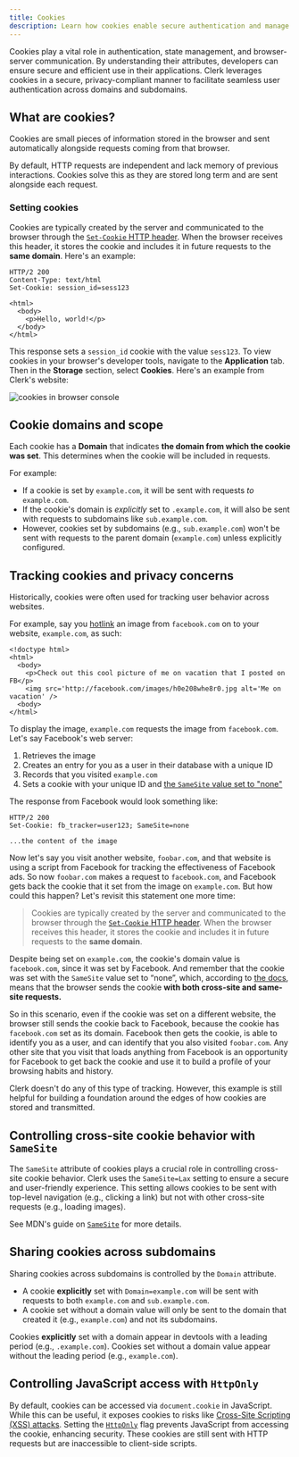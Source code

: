 ```yaml
---
title: Cookies
description: Learn how cookies enable secure authentication and manage browser-server interactions.
---
```


Cookies play a vital role in authentication, state management, and browser-server communication. By understanding their attributes, developers can ensure secure and efficient use in their applications. Clerk leverages cookies in a secure, privacy-compliant manner to facilitate seamless user authentication across domains and subdomains.

## What are cookies?

Cookies are small pieces of information stored in the browser and sent automatically alongside requests coming from that browser.

By default, HTTP requests are independent and lack memory of previous interactions. Cookies solve this as they are stored long term and are sent alongside each request.

### Setting cookies

Cookies are typically created by the server and communicated to the browser through the [`Set-Cookie` HTTP header](https://developer.mozilla.org/en-US/docs/Web/HTTP/Headers/Set-Cookie). When the browser receives this header, it stores the cookie and includes it in future requests to the **same domain**. Here's an example:

```http
HTTP/2 200
Content-Type: text/html
Set-Cookie: session_id=sess123

<html>
  <body>
    <p>Hello, world!</p>
  </body>
</html>
```

This response sets a `session_id` cookie with the value `sess123`. To view cookies in your browser's developer tools, navigate to the **Application** tab. Then in the **Storage** section, select **Cookies**. Here's an example from Clerk's website:

![cookies in browser console](/docs/images/how-clerk-works/devtools-cookies.png)

## Cookie domains and scope

Each cookie has a **Domain** that indicates **the domain from which the cookie was set**. This determines when the cookie will be included in requests.

For example:

- If a cookie is set by `example.com`, it will be sent with requests _to_ `example.com`.
- If the cookie's domain is _explicitly_ set to `.example.com`, it will also be sent with requests to subdomains like `sub.example.com`.
- However, cookies set by subdomains (e.g., `sub.example.com`) won't be sent with requests to the parent domain (`example.com`) unless explicitly configured.

## Tracking cookies and privacy concerns

Historically, cookies were often used for tracking user behavior across websites.

For example, say you [hotlink](https://developer.mozilla.org/en-US/docs/Glossary/Hotlink) an image from `facebook.com` on to your website, `example.com`, as such:

```
<!doctype html>
<html>
  <body>
    <p>Check out this cool picture of me on vacation that I posted on FB</p>
    <img src='http://facebook.com/images/h0e208whe8r0.jpg alt='Me on vacation' />
  <body>
</html>
```

To display the image, `example.com` requests the image from `facebook.com`. Let's say Facebook's web server:

1. Retrieves the image
1. Creates an entry for you as a user in their database with a unique ID
1. Records that you visited `example.com`
1. Sets a cookie with your unique ID and [the `SameSite` value set to "none"](https://developer.mozilla.org/en-US/docs/Web/HTTP/Headers/Set-Cookie#samesitesamesite-value)

The response from Facebook would look something like:

```
HTTP/2 200
Set-Cookie: fb_tracker=user123; SameSite=none

...the content of the image
```

Now let's say you visit another website, `foobar.com`, and that website is using a script from Facebook for tracking the effectiveness of Facebook ads. So now `foobar.com` makes a request to `facebook.com`, and Facebook gets back the cookie that it set from the image on `example.com`. But how could this happen? Let's revisit this statement one more time:

> Cookies are typically created by the server and communicated to the browser through the [`Set-Cookie` HTTP header](https://developer.mozilla.org/en-US/docs/Web/HTTP/Headers/Set-Cookie). When the browser receives this header, it stores the cookie and includes it in future requests to the **same domain**.

Despite being set on `example.com`, the cookie's domain value is `facebook.com`, since it was set by Facebook. And remember that the cookie was set with the `SameSite` value set to “none”, which, according to [the docs](https://developer.mozilla.org/en-US/docs/Web/HTTP/Headers/Set-Cookie#samesitesamesite-value), means that the browser sends the cookie **with both cross-site and same-site requests.**

So in this scenario, even if the cookie was set on a different website, the browser still sends the cookie back to Facebook, because the cookie has `facebook.com` set as its domain. Facebook then gets the cookie, is able to identify you as a user, and can identify that you also visited `foobar.com`. Any other site that you visit that loads anything from Facebook is an opportunity for Facebook to get back the cookie and use it to build a profile of your browsing habits and history.

Clerk doesn't do any of this type of tracking. However, this example is still helpful for building a foundation around the edges of how cookies are stored and transmitted.

## Controlling cross-site cookie behavior with `SameSite`

The `SameSite` attribute of cookies plays a crucial role in controlling cross-site cookie behavior. Clerk uses the `SameSite=Lax` setting to ensure a secure and user-friendly experience. This setting allows cookies to be sent with top-level navigation (e.g., clicking a link) but not with other cross-site requests (e.g., loading images).

See MDN's guide on [`SameSite`](https://developer.mozilla.org/en-US/docs/Web/HTTP/Headers/Set-Cookie#samesitesamesite-value) for more details.

## Sharing cookies across subdomains

Sharing cookies across subdomains is controlled by the `Domain` attribute.

- A cookie **explicitly** set with `Domain=example.com` will be sent with requests to both `example.com` and `sub.example.com`.
- A cookie set without a domain value will only be sent to the domain that created it (e.g., `example.com`) and not its subdomains.

Cookies **explicitly** set with a domain appear in devtools with a leading period (e.g., `.example.com`). Cookies set without a domain value appear without the leading period (e.g., `example.com`).

## Controlling JavaScript access with `HttpOnly`

By default, cookies can be accessed via `document.cookie` in JavaScript. While this can be useful, it exposes cookies to risks like [Cross-Site Scripting (XSS) attacks](https://owasp.org/www-community/attacks/xss/). Setting the [`HttpOnly`](https://developer.mozilla.org/en-US/docs/Web/HTTP/Headers/Set-Cookie#httponly) flag prevents JavaScript from accessing the cookie, enhancing security. These cookies are still sent with HTTP requests but are inaccessible to client-side scripts.
